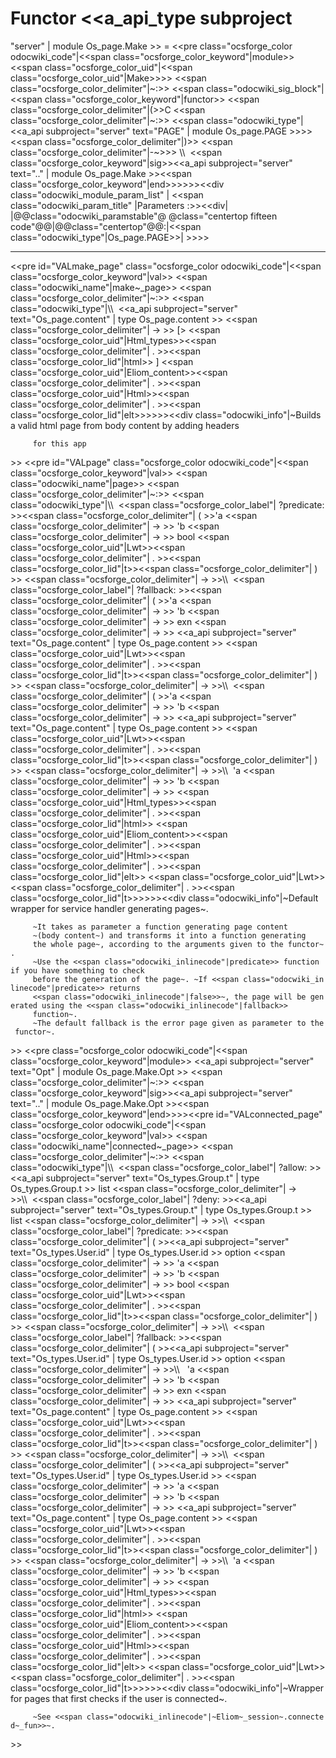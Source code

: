 =Functor <<a_api_type subproject="server" | module Os_page.Make >> =
<<pre class="ocsforge_color odocwiki_code"|<<span class="ocsforge_color_keyword"|module>> <<span class="ocsforge_color_uid"|<<span class="ocsforge_color_uid"|Make>>>> <<span class="ocsforge_color_delimiter"|~:>> <<span class="odocwiki_sig_block"|<<span class="ocsforge_color_keyword"|functor>> <<span class="ocsforge_color_delimiter"|(>>C <<span class="ocsforge_color_delimiter"|~:>> <<span class="odocwiki_type"|<<a_api subproject="server" text="PAGE" | module Os_page.PAGE >>>><<span class="ocsforge_color_delimiter"|)>> <<span class="ocsforge_color_delimiter"|-~>>> \\  <<span class="ocsforge_color_keyword"|sig>><<a_api subproject="server" text=".." | module Os_page.Make >><<span class="ocsforge_color_keyword"|end>>>>>><<div class="odocwiki_module_param_list" | <<span class="odocwiki_param_title" |Parameters :>><<div|
|@@class="odocwiki_paramstable"@ @class="centertop fifteen code"@@{{{C}}}|@@class="centertop"@@:|<<span class="odocwiki_type"|Os_page.PAGE>>|
>>>>

----
<<pre id="VALmake_page" class="ocsforge_color odocwiki_code"|<<span class="ocsforge_color_keyword"|val>> <<span class="odocwiki_name"|make~_page>> <<span class="ocsforge_color_delimiter"|~:>> <<span class="odocwiki_type"|\\  <<a_api subproject="server" text="Os_page.content" | type Os_page.content >> <<span class="ocsforge_color_delimiter"| -> >> [> <<span class="ocsforge_color_uid"|Html_types>><<span class="ocsforge_color_delimiter"| . >><<span class="ocsforge_color_lid"|html>> ] <<span class="ocsforge_color_uid"|Eliom_content>><<span class="ocsforge_color_delimiter"| . >><<span class="ocsforge_color_uid"|Html>><<span class="ocsforge_color_delimiter"| . >><<span class="ocsforge_color_lid"|elt>>>>>><<div class="odocwiki_info"|~Builds a valid html page from body content by adding headers
      for this app
>>
<<pre id="VALpage" class="ocsforge_color odocwiki_code"|<<span class="ocsforge_color_keyword"|val>> <<span class="odocwiki_name"|page>> <<span class="ocsforge_color_delimiter"|~:>> <<span class="odocwiki_type"|\\  <<span class="ocsforge_color_label"| ?predicate: >><<span class="ocsforge_color_delimiter"| ( >>'a <<span class="ocsforge_color_delimiter"| -> >> 'b <<span class="ocsforge_color_delimiter"| -> >> bool <<span class="ocsforge_color_uid"|Lwt>><<span class="ocsforge_color_delimiter"| . >><<span class="ocsforge_color_lid"|t>><<span class="ocsforge_color_delimiter"| ) >> <<span class="ocsforge_color_delimiter"| -> >>\\  <<span class="ocsforge_color_label"| ?fallback: >><<span class="ocsforge_color_delimiter"| ( >>'a <<span class="ocsforge_color_delimiter"| -> >> 'b <<span class="ocsforge_color_delimiter"| -> >> exn <<span class="ocsforge_color_delimiter"| -> >> <<a_api subproject="server" text="Os_page.content" | type Os_page.content >> <<span class="ocsforge_color_uid"|Lwt>><<span class="ocsforge_color_delimiter"| . >><<span class="ocsforge_color_lid"|t>><<span class="ocsforge_color_delimiter"| ) >> <<span class="ocsforge_color_delimiter"| -> >>\\  <<span class="ocsforge_color_delimiter"| ( >>'a <<span class="ocsforge_color_delimiter"| -> >> 'b <<span class="ocsforge_color_delimiter"| -> >> <<a_api subproject="server" text="Os_page.content" | type Os_page.content >> <<span class="ocsforge_color_uid"|Lwt>><<span class="ocsforge_color_delimiter"| . >><<span class="ocsforge_color_lid"|t>><<span class="ocsforge_color_delimiter"| ) >> <<span class="ocsforge_color_delimiter"| -> >>\\  'a <<span class="ocsforge_color_delimiter"| -> >> 'b <<span class="ocsforge_color_delimiter"| -> >> <<span class="ocsforge_color_uid"|Html_types>><<span class="ocsforge_color_delimiter"| . >><<span class="ocsforge_color_lid"|html>> <<span class="ocsforge_color_uid"|Eliom_content>><<span class="ocsforge_color_delimiter"| . >><<span class="ocsforge_color_uid"|Html>><<span class="ocsforge_color_delimiter"| . >><<span class="ocsforge_color_lid"|elt>> <<span class="ocsforge_color_uid"|Lwt>><<span class="ocsforge_color_delimiter"| . >><<span class="ocsforge_color_lid"|t>>>>>><<div class="odocwiki_info"|~Default wrapper for service handler generating pages~.
      ~It takes as parameter a function generating page content
      ~(body content~) and transforms it into a function generating
      the whole page~, according to the arguments given to the functor~.
      ~Use the <<span class="odocwiki_inlinecode"|predicate>> function if you have something to check
      before the generation of the page~. ~If <<span class="odocwiki_inlinecode"|predicate>> returns
      <<span class="odocwiki_inlinecode"|false>>~, the page will be generated using the <<span class="odocwiki_inlinecode"|fallback>>
      function~.
      ~The default fallback is the error page given as parameter to the functor~.
>>
<<pre class="ocsforge_color odocwiki_code"|<<span class="ocsforge_color_keyword"|module>> <<a_api subproject="server" text="Opt" | module Os_page.Make.Opt >> <<span class="ocsforge_color_delimiter"|~:>> <<span class="ocsforge_color_keyword"|sig>><<a_api subproject="server" text=".." | module Os_page.Make.Opt >><<span class="ocsforge_color_keyword"|end>>>><<pre id="VALconnected_page" class="ocsforge_color odocwiki_code"|<<span class="ocsforge_color_keyword"|val>> <<span class="odocwiki_name"|connected~_page>> <<span class="ocsforge_color_delimiter"|~:>> <<span class="odocwiki_type"|\\  <<span class="ocsforge_color_label"| ?allow: >><<a_api subproject="server" text="Os_types.Group.t" | type Os_types.Group.t >> list <<span class="ocsforge_color_delimiter"| -> >>\\  <<span class="ocsforge_color_label"| ?deny: >><<a_api subproject="server" text="Os_types.Group.t" | type Os_types.Group.t >> list <<span class="ocsforge_color_delimiter"| -> >>\\  <<span class="ocsforge_color_label"| ?predicate: >><<span class="ocsforge_color_delimiter"| ( >><<a_api subproject="server" text="Os_types.User.id" | type Os_types.User.id >> option <<span class="ocsforge_color_delimiter"| -> >> 'a <<span class="ocsforge_color_delimiter"| -> >> 'b <<span class="ocsforge_color_delimiter"| -> >> bool <<span class="ocsforge_color_uid"|Lwt>><<span class="ocsforge_color_delimiter"| . >><<span class="ocsforge_color_lid"|t>><<span class="ocsforge_color_delimiter"| ) >> <<span class="ocsforge_color_delimiter"| -> >>\\  <<span class="ocsforge_color_label"| ?fallback: >><<span class="ocsforge_color_delimiter"| ( >><<a_api subproject="server" text="Os_types.User.id" | type Os_types.User.id >> option <<span class="ocsforge_color_delimiter"| -> >>\\             'a <<span class="ocsforge_color_delimiter"| -> >> 'b <<span class="ocsforge_color_delimiter"| -> >> exn <<span class="ocsforge_color_delimiter"| -> >> <<a_api subproject="server" text="Os_page.content" | type Os_page.content >> <<span class="ocsforge_color_uid"|Lwt>><<span class="ocsforge_color_delimiter"| . >><<span class="ocsforge_color_lid"|t>><<span class="ocsforge_color_delimiter"| ) >> <<span class="ocsforge_color_delimiter"| -> >>\\  <<span class="ocsforge_color_delimiter"| ( >><<a_api subproject="server" text="Os_types.User.id" | type Os_types.User.id >> <<span class="ocsforge_color_delimiter"| -> >> 'a <<span class="ocsforge_color_delimiter"| -> >> 'b <<span class="ocsforge_color_delimiter"| -> >> <<a_api subproject="server" text="Os_page.content" | type Os_page.content >> <<span class="ocsforge_color_uid"|Lwt>><<span class="ocsforge_color_delimiter"| . >><<span class="ocsforge_color_lid"|t>><<span class="ocsforge_color_delimiter"| ) >> <<span class="ocsforge_color_delimiter"| -> >>\\  'a <<span class="ocsforge_color_delimiter"| -> >> 'b <<span class="ocsforge_color_delimiter"| -> >> <<span class="ocsforge_color_uid"|Html_types>><<span class="ocsforge_color_delimiter"| . >><<span class="ocsforge_color_lid"|html>> <<span class="ocsforge_color_uid"|Eliom_content>><<span class="ocsforge_color_delimiter"| . >><<span class="ocsforge_color_uid"|Html>><<span class="ocsforge_color_delimiter"| . >><<span class="ocsforge_color_lid"|elt>> <<span class="ocsforge_color_uid"|Lwt>><<span class="ocsforge_color_delimiter"| . >><<span class="ocsforge_color_lid"|t>>>>>><<div class="odocwiki_info"|~Wrapper for pages that first checks if the user is connected~.
      ~See <<span class="odocwiki_inlinecode"|~Eliom~_session~.connected~_fun>>~.
>>
